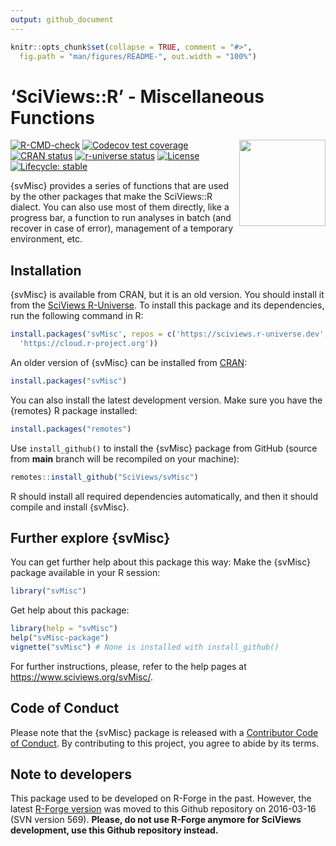 ```yaml
---
output: github_document
---
```


<!-- README.md is generated from README.Rmd. Please edit that file -->

```r
knitr::opts_chunk$set(collapse = TRUE, comment = "#>",
  fig.path = "man/figures/README-", out.width = "100%")
```

# 'SciViews::R' - Miscellaneous Functions

<a href="https://www.sciviews.org/svMisc"><img src="man/figures/logo.png" align="right" height="138" /></a>

<!-- badges: start -->
[![R-CMD-check](https://github.com/SciViews/svMisc/actions/workflows/R-CMD-check.yaml/badge.svg)](https://github.com/SciViews/svMisc/actions/workflows/R-CMD-check.yaml)
[![Codecov test coverage](https://codecov.io/gh/SciViews/svMisc/branch/main/graph/badge.svg)](https://app.codecov.io/gh/SciViews/svMisc?branch=main) 
[![CRAN status](https://www.r-pkg.org/badges/version/svMisc)](https://cran.r-project.org/package=svMisc)
[![r-universe status](https://sciviews.r-universe.dev/badges/svMisc)](https://sciviews.r-universe.dev/svMisc)
[![License](https://img.shields.io/badge/license-GPL-blue.svg)](https://www.gnu.org/licenses/gpl-2.0.html)
[![Lifecycle: stable](https://img.shields.io/badge/lifecycle-stable-brightgreen.svg)](https://lifecycle.r-lib.org/articles/stages.html#stable)

<!-- badges: end -->

{svMisc} provides a series of functions that are used by the other packages that make the SciViews::R dialect. You can also use most of them directly, like a progress bar, a function to run analyses in batch (and recover in case of error), management of a temporary environment, etc.

## Installation

{svMisc} is available from CRAN, but it is an old version. You should install it from the [SciViews R-Universe](https://sciviews.r-universe.dev). To install this package and its dependencies, run the following command in R:

```r
install.packages('svMisc', repos = c('https://sciviews.r-universe.dev',
  'https://cloud.r-project.org'))
```

An older version of {svMisc} can be installed from [CRAN](http://cran.r-project.org):

``` r
install.packages("svMisc")
```

You can also install the latest development version. Make sure you have the {remotes} R package installed:

``` r
install.packages("remotes")
```

Use `install_github()` to install the {svMisc} package from GitHub (source from **main** branch will be recompiled on your machine):

``` r
remotes::install_github("SciViews/svMisc")
```

R should install all required dependencies automatically, and then it should compile and install {svMisc}.


## Further explore {svMisc}

You can get further help about this package this way: Make the {svMisc} package available in your R session:

``` r
library("svMisc")
```

Get help about this package:

``` r
library(help = "svMisc")
help("svMisc-package")
vignette("svMisc") # None is installed with install_github()
```

For further instructions, please, refer to the help pages at <https://www.sciviews.org/svMisc/>.

## Code of Conduct

Please note that the {svMisc} package is released with a [Contributor Code of Conduct](https://contributor-covenant.org/version/2/1/CODE_OF_CONDUCT.html). By contributing to this project, you agree to abide by its terms.

## Note to developers

This package used to be developed on R-Forge in the past. However, the latest [R-Forge version](https://r-forge.r-project.org/projects/sciviews/) was moved to this Github repository on 2016-03-16 (SVN version 569). **Please, do not use R-Forge anymore for SciViews development, use this Github repository instead.**
